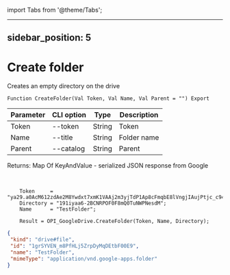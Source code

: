 ﻿import Tabs from '@theme/Tabs';

---
sidebar_position: 5
---

# Create folder
 Creates an empty directory on the drive



`Function CreateFolder(Val Token, Val Name, Val Parent = "") Export`

  | Parameter | CLI option | Type | Description |
  |-|-|-|-|
  | Token | --token | String | Token |
  | Name | --title | String | Folder name |
  | Parent | --catalog | String | Parent |

  
  Returns:  Map Of KeyAndValue - serialized JSON response from Google

<br/>




```bsl title="Code example"
    Token     = "ya29.a0AcM612zdAe2M8Ywdxt7xmK1VAAj2m3yjTdP1Ap8cFmqbE8lVngjIAujPtjc_c94MCuKNLfn7MSssBd6NfMXDQDrHMUv7Fgjp7cjuXk68n...";
    Directory = "191iyaa6-2BCNRPOF0F8mQ0TuNWPNesdM";
    Name      = "TestFolder";

    Result = OPI_GoogleDrive.CreateFolder(Token, Name, Directory);
```
 



```json title="Result"
{
 "kind": "drive#file",
 "id": "1grSYVEN_m8PfHLj5ZrpDyMqDEtbF00E9",
 "name": "TestFolder",
 "mimeType": "application/vnd.google-apps.folder"
}
```
